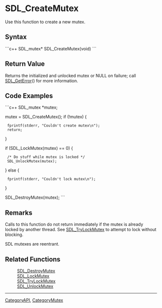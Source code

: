 <!-- pragma section-numbers off -->
<!-- pragma camelcase off -->

= SDL_CreateMutex =
Use this function to create a new mutex.


== Syntax ==
```c++
SDL_mutex* SDL_CreateMutex(void)
```

== Return Value ==
Returns the initialized and unlocked mutex or NULL on failure; call [[SDL_GetError]]() for more information.  

== Code Examples ==
<!-- # Begin Mutex Example -->
```c++
SDL_mutex *mutex;

mutex = SDL_CreateMutex();
if (!mutex) {
  fprintf(stderr, "Couldn't create mutex\n");
  return;
}

if (SDL_LockMutex(mutex) == 0) {
  /* Do stuff while mutex is locked */
  SDL_UnlockMutex(mutex);
} else {
  fprintf(stderr, "Couldn't lock mutex\n");
}

SDL_DestroyMutex(mutex);
```
<!-- # End Mutex Example -->

== Remarks ==
Calls to this function do not return immediately if the mutex is already locked by another thread. See [[SDL_TryLockMutex]] to attempt to lock without blocking.

SDL mutexes are reentrant.

== Related Functions ==
:[[SDL_DestroyMutex]]
:[[SDL_LockMutex]]
:[[SDL_TryLockMutex]]
:[[SDL_UnlockMutex]]

----
[[CategoryAPI]], [[CategoryMutex]]
